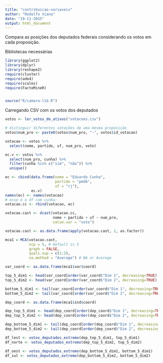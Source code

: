 ```yaml
---
title: "contribuicao-variaveis"
author: "Rodolfo Viana"
date: "19-11-2015"
output: html_document
---
```


Compara as posições dos deputados federais considerando os votos em cada proposição. 


Bibliotecas necessárias 

```r
library(ggplot2)
library(dplyr)
library(reshape2)
require(cluster)
require(ade4)
require(scales)
require(FactoMineR)


source("R/camara-lib.R")
```

Carregando CSV com os votos dos deputados

```r
votos <- ler_votos_de_ativos("votacoes.csv")

# distinguir diferentes votações de uma mesma proposição
votos$num_pro <- paste0(votos$num_pro, "-", votos$id_votacao)
```


```r
votacao <- votos %>% 
  select(nome, partido, uf, num_pro, voto)

ec.v <- votos %>% 
  select(num_pro, cunha) %>% 
  filter(cunha %in% c("sim", "não")) %>% 
  unique()

ec <- cbind(data.frame(nome = "Eduardo Cunha", 
                       partido = "pmdb", 
                       uf = "rj"), 
            ec.v)
names(ec) <- names(votacao)
# esse é o df com cunha:
votacao.cc <- rbind(votacao, ec)
```


```r
votacao.cast <- dcast(votacao.cc, 
                      nome + partido + uf ~ num_pro, 
                      value.var = "voto")

votacao.cast <- as.data.frame(apply(votacao.cast, 2, as.factor))

mca1 = MCA(votacao.cast, 
           ncp = 5, # Default is 5 
           graph = FALSE,
           quali.sup = c(1:3),
           na.method = "Average") # NA or Avarege

var_coord <- as.data.frame(mca1$var$coord)

top_5_dim1 <- head(var_coord[order(var_coord$"Dim 1", decreasing=TRUE),], n=5)
top_5_dim2 <- head(var_coord[order(var_coord$"Dim 2", decreasing=TRUE),], n=5)

bottom_5_dim1 <- tail(var_coord[order(var_coord$"Dim 1", decreasing=TRUE),], n=5)
bottom_5_dim2 <- tail(var_coord[order(var_coord$"Dim 2", decreasing=TRUE),], n=5)

dep_coord <- as.data.frame(mca1$ind$coord)

dep_top_5_dim1 <- head(dep_coord[order(dep_coord$"Dim 1", decreasing=TRUE),], n=5)
dep_top_5_dim2 <- head(dep_coord[order(dep_coord$"Dim 2", decreasing=TRUE),], n=5)

dep_bottom_5_dim1 <- tail(dep_coord[order(dep_coord$"Dim 1", decreasing=TRUE),], n=5)
dep_bottom_5_dim2 <- tail(dep_coord[order(dep_coord$"Dim 2", decreasing=TRUE),], n=5)

df_lest <- votos_deputados_extremo(dep_top_5_dim1, top_5_dim1)
df_norte <- votos_deputados_extremo(dep_top_5_dim2, top_5_dim2)

df_oest <- votos_deputados_extremo(dep_bottom_5_dim1, bottom_5_dim1)
df_sul <- votos_deputados_extremo(dep_bottom_5_dim2, bottom_5_dim2)

```


